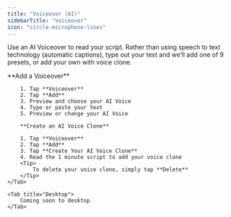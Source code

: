 ```yaml
---
title: "Voiceover (AI)"
sidebarTitle: "Voiceover"
icon: "circle-microphone-lines"
---
```


Use an AI Voiceover to read your script. Rather than using speech to text technology (automatic captions), type out your text and we’ll add one of 9 presets, or add your own with voice clone.

<Tabs>
    <Tab title="iOS">
        **Add a Voiceover**

        1. Tap **Voiceover**
        2. Tap **Add**
        3. Preview and choose your AI Voice
        4. Type or paste your text
        5. Preview or change your AI Voice

        **Create an AI Voice Clone**

        1. Tap **Voiceover**
        2. Tap **Add**
        3. Tap **Create Your AI Voice Clone**
        4. Read the 1 minute script to add your voice clone
        <Tip>
            To delete your voice clone, simply tap **Delete**
        </Tip>
    </Tab>

    <Tab title="Desktop">
        Coming soon to desktop
    </Tab>
</Tabs>
